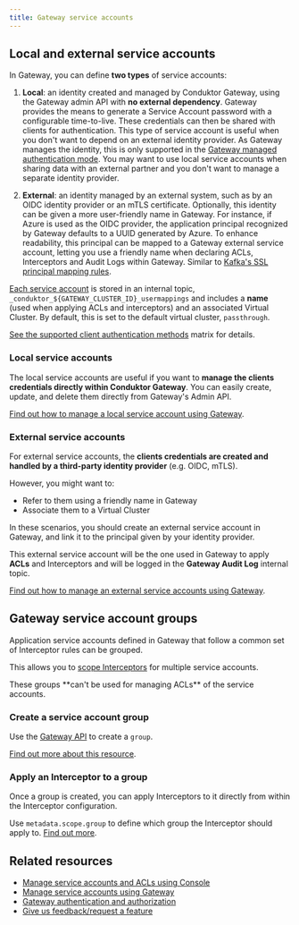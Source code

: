 ```yaml
---
title: Gateway service accounts
---
```


## Local and external service accounts

In Gateway, you can define **two types** of service accounts:

1. **Local**: an identity created and managed by Conduktor Gateway, using the Gateway admin API with **no external dependency**. Gateway provides the means to generate a Service Account password with a configurable time-to-live. These credentials can then be shared with clients for authentication. This type of service account is useful when you don't want to depend on an external identity provider. As Gateway manages the identity, this is only supported in the [Gateway managed authentication mode](/guide/conduktor-concepts/gw-authen-author/#in-gateway-managed-mode). You may want to use local service accounts when sharing data with an external partner and you don't want to manage a separate identity provider.

1. **External**: an identity managed by an external system, such as by an OIDC identity provider or an mTLS certificate. Optionally, this identity can be given a more user-friendly name in Gateway. For instance, if Azure is used as the OIDC provider, the application principal recognized by Gateway defaults to a UUID generated by Azure. To enhance readability, this principal can be mapped to a Gateway external service account, letting you use a friendly name when declaring ACLs, Interceptors and Audit Logs within Gateway. Similar to [Kafka's SSL principal mapping rules](https://docs.confluent.io/platform/current/kafka/configure-mds/mutual-tls-auth-rbac.html#principal-mapping-rules-for-tls-ssl-listeners-extract-a-principal-from-a-certificate).

[Each service account](/guide/reference/gateway-reference/#gatewayserviceaccount) is stored in an internal topic, `_conduktor_${GATEWAY_CLUSTER_ID}_usermappings` and includes a **name** (used when applying ACLs and interceptors) and an associated Virtual Cluster. By default, this is set to the default virtual cluster, `passthrough`.

[See the supported client authentication methods](/guide/conduktor-concepts/gw-authen-author/#client-authentication-methods) matrix for details.

### Local service accounts

The local service accounts are useful if you want to **manage the clients credentials directly within Conduktor Gateway**. You can easily create, update, and delete them directly from Gateway's Admin API.

[Find out how to manage a local service account using Gateway](/guide/tutorials/manage-gw-sa/#manage-a-local-service-account).

### External service accounts

For external service accounts, the **clients credentials are created and handled by a third-party identity provider** (e.g. OIDC, mTLS).

However, you might want to:

- Refer to them using a friendly name in Gateway
- Associate them to a Virtual Cluster

In these scenarios, you should create an external service account in Gateway, and link it to the principal given by your identity provider.

This external service account will be the one used in Gateway to apply **ACLs** and Interceptors and will be logged in the **Gateway Audit Log** internal topic.

[Find out how to manage an external service accounts using Gateway](/guide/tutorials/manage-gw-sa/#manage-an-external-service-account).

## Gateway service account groups

Application service accounts defined in Gateway that follow a common set of Interceptor rules can be grouped.

This allows you to [scope Interceptors](/guide/conduktor-concepts/interceptors/#interceptor-scope) for multiple service accounts.

<Info>
These groups **can't be used for managing ACLs** of the service accounts.
</Info>

### Create a service account group

Use the [Gateway API](https://developers.conduktor.io/?product=gateway) to create a `group`.

[Find out more about this resource](/guide/reference/gateway-reference/#gatewaygroup).

### Apply an Interceptor to a group

Once a group is created, you can apply Interceptors to it directly from within the Interceptor configuration.

Use `metadata.scope.group` to define which group the Interceptor should apply to. [Find out more](/guide/reference/gateway-reference/#interceptor-targeting).

## Related resources

- [Manage service accounts and ACLs using Console](/guide/manage-kafka/kafka-resources/service-accounts-acls)
- [Manage service accounts using Gateway](/guide/tutorials/manage-gw-sa)
- [Gateway authentication and authorization](/guide/conduktor-concepts/gw-authen-author)
- [Give us feedback/request a feature](https://conduktor.io/roadmap)
